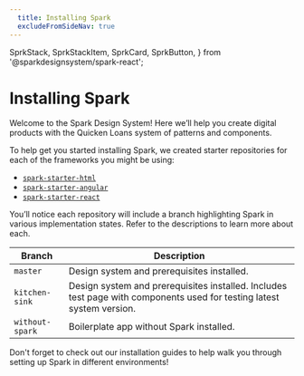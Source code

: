 ```yaml
---
  title: Installing Spark
  excludeFromSideNav: true
---
```

  SprkStack,
  SprkStackItem,
  SprkCard,
  SprkButton,
} from '@sparkdesignsystem/spark-react';

# Installing Spark

Welcome to the Spark Design System! Here we’ll help you
create digital products with the Quicken Loans system of
patterns and components.

To help get you started installing Spark, we created
starter repositories for each of the frameworks you might be using:

* [`spark-starter-html`](https://github.com/sparkdesignsystem/spark-starter-html)
* [`spark-starter-angular`](https://github.com/sparkdesignsystem/spark-starter-angular)
* [`spark-starter-react`](https://github.com/sparkdesignsystem/spark-starter-react)

You’ll notice each repository will include a branch highlighting
Spark in various implementation states. Refer to the descriptions
to learn more about each.

| Branch | Description |
|---|---|
| `master` | Design system and prerequisites installed. |
| `kitchen-sink` | Design system and prerequisites installed. Includes test page with components used for testing latest system version. |
| `without-spark` | Boilerplate app without Spark installed. |

Don't forget to check out our installation guides to help walk
you through setting up Spark in different environments!